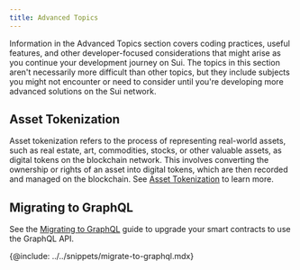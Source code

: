 ```yaml
---
title: Advanced Topics
---
```


Information in the Advanced Topics section covers coding practices, useful features, and other developer-focused considerations that might arise as you continue your development journey on Sui. The topics in this section aren't necessarily more difficult than other topics, but they include subjects you might not encounter or need to consider until you're developing more advanced solutions on the Sui network.

## Asset Tokenization

Asset tokenization refers to the process of representing real-world assets, such as real estate, art, commodities, stocks, or other valuable assets, as digital tokens on the blockchain network. This involves converting the ownership or rights of an asset into digital tokens, which are then recorded and managed on the blockchain. See [Asset Tokenization](./advanced/asset-tokenization.mdx) to learn more.

## Migrating to GraphQL 

See the [Migrating to GraphQL](./advanced/graphql-migration.mdx) guide to upgrade your smart contracts to use the GraphQL API.

{@include: ../../snippets/migrate-to-graphql.mdx}









